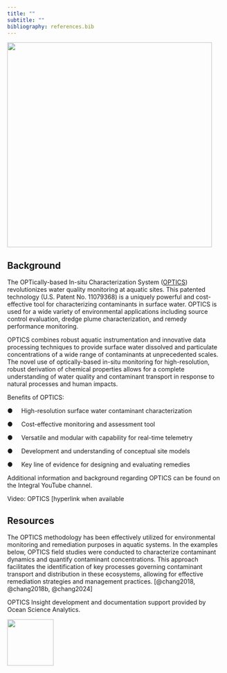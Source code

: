 ---
title: ""
subtitle: ""
bibliography: references.bib
---

![](images/integral-optics-insight-logo-(navy)-rgb-01.png){fig-align="center" width="473"}

## **Background**

The OPTically-based In-situ Characterization System ([OPTICS](https://www.integral-corp.com/our-services/oceans/optics/)) revolutionizes water quality monitoring at aquatic sites. This patented technology (U.S. Patent No. 11079368) is a uniquely powerful and cost-effective tool for characterizing contaminants in surface water. OPTICS is used for a wide variety of environmental applications including source control evaluation, dredge plume characterization, and remedy performance monitoring.

OPTICS combines robust aquatic instrumentation and innovative data processing techniques to provide surface water dissolved and particulate concentrations of a wide range of contaminants at unprecedented scales. The novel use of optically-based in-situ monitoring for high-resolution, robust derivation of chemical properties allows for a complete understanding of water quality and contaminant transport in response to natural processes and human impacts.

Benefits of OPTICS:

●     High-resolution surface water contaminant characterization

●     Cost-effective monitoring and assessment tool

●     Versatile and modular with capability for real-time telemetry

●     Development and understanding of conceptual site models

●     Key line of evidence for designing and evaluating remedies

Additional information and background regarding OPTICS can be found on the Integral YouTube channel. 

Video: OPTICS \[hyperlink when available

## **Resources**

The OPTICS methodology has been effectively utilized for environmental monitoring and remediation purposes in aquatic systems. In the examples below, OPTICS field studies were conducted to characterize contaminant dynamics and quantify contaminant concentrations. This approach facilitates the identification of key processes governing contaminant transport and distribution in these ecosystems, allowing for effective remediation strategies and management practices. [@chang2018, @chang2018b, @chang2024]

OPTICS Insight development and documentation support provided by Ocean Science Analytics.

![](images/white_square_OSA_med.jpg){width="107"}
